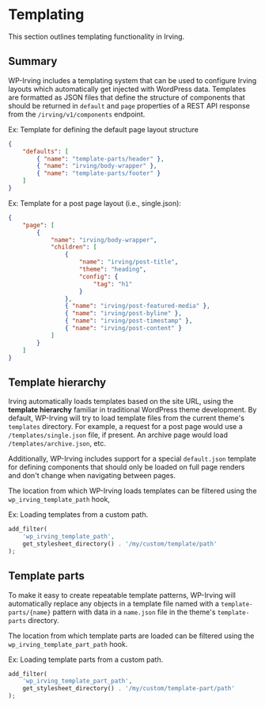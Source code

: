 <Meta title="Templating|Summary" />

# Templating
This section outlines templating functionality in Irving.

## Summary
WP-Irving includes a templating system that can be used to configure Irving layouts which automatically get injected with WordPress data. Templates are formatted as JSON files that define the structure of components that should be returned in `default` and `page` properties of a REST API response from the `/irving/v1/components` endpoint.

Ex: Template for defining the default page layout structure

```json
{
    "defaults": [
        { "name": "template-parts/header" },
        { "name": "irving/body-wrapper" },
        { "name": "template-parts/footer" }
    ]
}
```

Ex: Template for a post page layout (i.e., single.json):

```json
{
    "page": [
        {
            "name": "irving/body-wrapper",
            "children": [
                {
                    "name": "irving/post-title",
                    "theme": "heading",
                    "config": {
                        "tag": "h1"
                    }
                },
                { "name": "irving/post-featured-media" },
                { "name": "irving/post-byline" },
                { "name": "irving/post-timestamp" },
                { "name": "irving/post-content" }
            ]
        }
    ]
}
```

## Template hierarchy

Irving automatically loads templates based on the site URL, using the **template hierarchy** familiar in traditional WordPress theme development. By default, WP-Irving will try to load template files from the current theme's `templates` directory. For example, a request for a post page would use a `/templates/single.json` file, if present. An archive page would load `/templates/archive.json`, etc.

Additionally, WP-Irving includes support for a special `default.json` template for defining components that should only be loaded on full page renders and don't change when navigating between pages.

The location from which WP-Irving loads templates can be filtered using the `wp_irving_template_path` hook,

Ex: Loading templates from a custom path.

```php
add_filter(
	'wp_irving_template_path',
	get_stylesheet_directory() . '/my/custom/template/path'
);
```

## Template parts

To make it easy to create repeatable template patterns, WP-Irving will automatically replace any objects in a template file named with a `template-parts/{name}` pattern with data in a `name.json` file in the theme's `template-parts` directory.

The location from which template parts are loaded can be filtered using the `wp_irving_template_part_path` hook.

Ex: Loading template parts from a custom path.

```php
add_filter(
	'wp_irving_template_part_path',
	get_stylesheet_directory() . '/my/custom/template-part/path'
);
```




